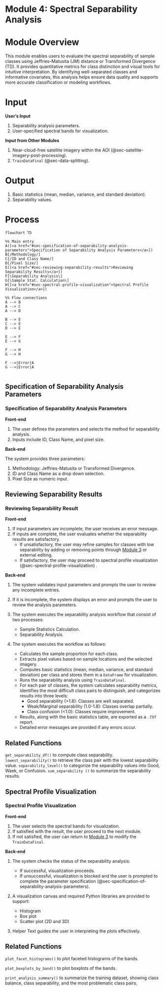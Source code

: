 # Module 4: Spectral Separability Analysis {#sec-module-4}

# Module Overview {.unnumbered}

This module enables users to evaluate the spectral separability of sample classes using Jeffries–Matusita (JM) distance or Transformed Divergence (TD). It provides quantitative metrics for class distinction and visual tools for intuitive interpretation. By identifying well-separated classes and informative covariates, this analysis helps ensure data quality and supports more accurate classification or modeling workflows.

# Input {.unnumbered}

**User's Input**

1.  Separability analysis parameters.
2.  User-specified spectral bands for visualization.

**Input from Other Modules**

1.  Near-cloud-free satellite imagery within the AOI (@sec-satellite-imagery-post-processing).
2.  `TrainDataFinal` (@sec-data-splitting).

# Output {.unnumbered}

1.  Basic statistics (mean, median, variance, and standard deviation).
2.  Separability values.

# Process {.unnumbered}

```mermaid
flowchart TD

%% Main entry
A([<a href="#sec-specification-of-separability-analysis-parameters">Specification of Separability Analysis Parameters</a>])
B[/Methodology/]
C[/ID and Class Name/]
D[/Pixel Size/]
E([<a href="#sec-reviewing-separability-results">Reviewing Separability Results</a>])
F[\Separability Analysis\]
G[\Sample Stat. Calculation\]
H([<a href="#sec-spectral-profile-visualization">Spectral Profile Visualization</a>])

%% Flow connections
A --> B
A --> C
A --> D

B --> E
C --> E
D --> E

E --> F
E --> G

F --> H
G --> H

F -->|Error|A
G -->|Error|A


```

## Specification of Separability Analysis Parameters {#sec-specification-of-separability-analysis-parameters}

### Specification of Separability Analysis Parameters

**Front-end**

1.  The user defines the parameters and selects the method for separability analysis.
2.  Inputs include ID, Class Name, and pixel size.

**Back-end**

The system provides three parameters:

1.  Methodology: Jeffries-Matusita or Transformed Divergence.
2.  ID and Class Name as a drop down selection.
3.  Pixel Size as numeric input.

## Reviewing Separability Results {#sec-reviewing-separability-results}

### Reviewing Separability Result {#sec-selection-of-lulc-classification-model}

**Front-end**

1.  If input parameters are incomplete, the user receives an error message.
2.  If inputs are complete, the user evaluates whether the separability results are satisfactory.
    -   If unsatisfactory, the user may refine samples for classes with low separability by adding or removing points through [Module 3](@sec-module3) or external editing.
    -   If satisfactory, the user may proceed to spectral profile visualization (@sec-spectral-profile-visualization) .

**Back-end**

1.  The system validates input parameters and prompts the user to review any incomplete entries.

2.  If it is incomplete, the system displays an error and prompts the user to review the analysis parameters.

3.  The system executes the separability analysis workflow that consist of two processes:

    -   Sample Statistics Calculation.
    -   Separability Analysis.

4.  The system executes the workflow as follows:

    -   Calculates the sample proportion for each class.
    -   Extracts pixel values based on sample locations and the selected imagery.
    -   Computes basic statistics (mean, median, variance, and standard deviation) per class and stores them in a `DataFrame` for visualization.
    -   Runs the separability analysis using `TrainDataFinal`.
    -   For each pair of classes, the system calculates separability metrics, identifies the most difficult class pairs to distinguish, and categorizes results into three levels:
        -   Good separability (\>1.8): Classes are well separated.
        -   Weak/Marginal separability (1.0-1.8): Classes overlap partially.
        -   Class confusion (\<1.0): Classes require improvement.
    -   Results, along with the basic statistics table, are exported as a `.TXT` report.
    -   Detailed error messages are provided if any errors occur.

::: callout-tip
## Related Functions

`get_separability_df()` to compute class separability. `lowest_separability()` to retrieve the class pair with the lowest separability value. `separability_level()` to categorize the separability values into Good, Waek, or Confusion. `sum_separability ()` to summarize the separability results.
:::

## Spectral Profile Visualization {#sec-spectral-profile-visualization}

### Spectral Profile Visualization {#sec-spectra-signature-visualization}

**Front-end**

1.  The user selects the spectral bands for visualization.
2.  If satisfied with the result, the user proceed to the next module.
3.  If not satisfied, the user can return to [Module 3](@sec-module-3) to modify the `TrainDataFinal`.

**Back-end**

1.  The system checks the status of the separability analysis:

    -   If successful, visualization proceeds.
    -   If unsuccessful, visualization is blocked and the user is prompted to complete the parameter specification (@sec-specification-of-separability-analysis-parameters).

2.  A visualization canvas and required Python libraries are provided to support:

    -   Histogram
    -   Box plot
    -   Scatter plot (2D and 3D)

3.  Helper Text guides the user in interpreting the plots effectively.

::: callout-tip
## Related Functions

`plot_facet_histograms()` to plot faceted histograms of the bands.

`plot_boxplots_by_band()` to plot boxplots of the bands.

`print_analysis_summary()` to summarize the training dataset, showing class balance, class separability, and the most problematic class pairs.
:::
